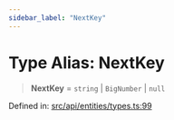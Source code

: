 ```yaml
---
sidebar_label: "NextKey"
---
```


# Type Alias: NextKey

> **NextKey** = `string` \| `BigNumber` \| `null`

Defined in: [src/api/entities/types.ts:99](https://github.com/PolymeshAssociation/polymesh-sdk/blob/bee6a2fe7a8ce5db42a6982e793782182cde2153/src/api/entities/types.ts#L99)
